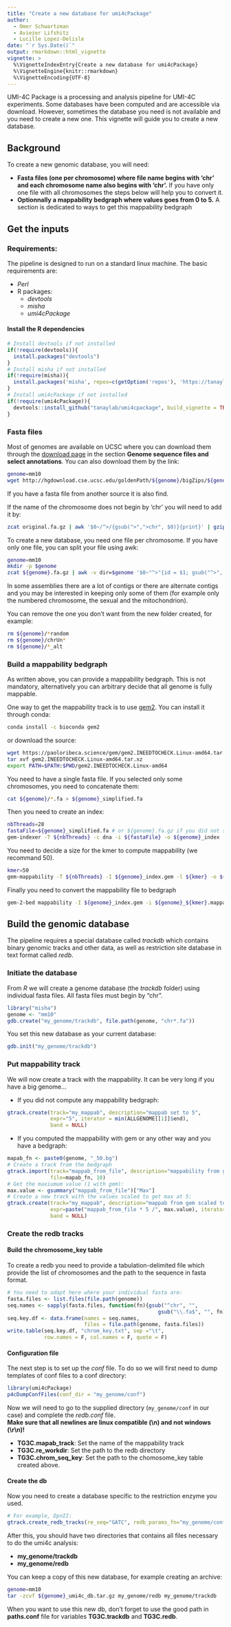 ```yaml
---
title: "Create a new database for umi4cPackage"
author: 
  - Omer Schwartzman
  - Aviezer Lifshitz
  - Lucille Lopez-Delisle
date: "`r Sys.Date()`"
output: rmarkdown::html_vignette
vignette: >
  %\VignetteIndexEntry{Create a new database for umi4cPackage}
  %\VignetteEngine{knitr::rmarkdown}
  %\VignetteEncoding{UTF-8}
---
```


UMI-4C Package is a processing and analysis pipeline for UMI-4C experiments. Some databases have been computed and are accessible via download. However, sometimes the database you need is not available and you need to create a new one. This vignette will guide you to create a new database.

## Background
To create a new genomic database, you will need:

- __Fasta files (one per chromosome) where file name begins with 'chr' and each chromosome name also begins with 'chr'.__
If you have only one file with all chromosomes the steps below will help you to convert it.
- __Optionnally a mappability bedgraph where values goes from 0 to 5.__
A section is dedicated to ways to get this mappability bedgraph

## Get the inputs
### Requirements:
The pipeline is designed to run on a standard linux machine. The basic requirements are: 

- _Perl_
- R packages:
    * _devtools_
    * _misha_
    * _umi4cPackage_

#### Install the R dependencies
```r
# Install devtools if not installed
if(!require(devtools)){
  install.packages("devtools")
}
# Install misha if not installed
if(!require(misha)){
  install.packages('misha', repos=c(getOption('repos'), 'https://tanaylab.github.io/repo'))
}
# Install umi4cPackage if not installed
if(!require(umi4cPackage)){
  devtools::install_github("tanaylab/umi4cpackage", build_vignette = TRUE)
}
```

### Fasta files
Most of genomes are available on UCSC where you can download them through the [download page](http://hgdownload.cse.ucsc.edu/downloads.html) in the section __Genome sequence files and select annotations__. You can also download them by the link:

```bash
genome=mm10
wget http://hgdownload.cse.ucsc.edu/goldenPath/${genome}/bigZips/${genome}.fa.gz
```

If you have a fasta file from another source it is also find.

If the name of the chromosome does not begin by 'chr' you will need to add it by:

```bash
zcat original.fa.gz | awk '$0~/^>/{gsub(">",">chr", $0)}{print}' | gzip > ${genome}.fa.gz
```

To create a new database, you need one file per chromosome. If you have only one file, you can split your file using awk:

```bash
genome=mm10
mkdir -p $genome
zcat ${genome}.fa.gz | awk -v dir=$genome '$0~"^>"{id = $1; gsub("^>", "", id)}{print >> dir"/"id".fa"}'
```

In some assemblies there are a lot of contigs or there are alternate contigs and you may be interested in keeping only some of them (for example only the numbered chromosome, the sexual and the mitochondrion).

You can remove the one you don't want from the new folder created, for example:
```bash
rm ${genome}/*random
rm ${genome}/chrUn*
rm ${genome}/*_alt
```

### Build a mappability bedgraph
As written above, you can provide a mappability bedgraph. This is not mandatory, alternatively you can arbitrary decide that all genome is fully mappable.

One way to get the mappability track is to use [gem2](Link to the home page). You can install it through conda:
```bash
conda install -c bioconda gem2
```
or download the source:
```bash
wget https://paoloribeca.science/gem/gem2.INEEDTOCHECK.Linux-amd64.tar.xz
tar xvf gem2.INEEDTOCHECK.Linux-amd64.tar.xz
export PATH=$PATH:$PWD/gem2.INEEDTOCHECK.Linux-amd64
```

You need to have a single fasta file. If you selected only some chromosomes, you need to concatenate them:
```bash
cat ${genome}/*.fa > ${genome}_simplified.fa
```

Then you need to create an index:
```bash
nbThreads=28
fastaFile=${genome}_simplified.fa # or ${genome}.fa.gz if you did not select chromosomes
gem-indexer -T ${nbThreads} -c dna -i ${fastaFile} -o ${genome}_index
```

You need to decide a size for the kmer to compute mappability (we recommand 50).
```bash
kmer=50
gem-mappability -T ${nbThreads} -I ${genome}_index.gem -l ${kmer} -o ${genome}_${kmer}
```

Finally you need to convert the mappability file to bedgraph
```bash
gem-2-bed mappability -I ${genome}_index.gem -i ${genome}_${kmer}.mappability -o ${genome}_${kmer}
```

## Build the genomic database
The pipeline requires a special database called _trackdb_ which contains binary genomic tracks and other data, as well as restriction site database in text format called _redb_.  

### Initiate the database
From _R_ we will create a genome database (the _trackdb_ folder) using individual fasta files. All fasta files must begin by "chr".
```r
library("misha")
genome <- "mm10"
gdb.create("my_genome/trackdb", file.path(genome, "chr*.fa"))
```

You set this new database as your current database:
```r
gdb.init("my_genome/trackdb")
```

### Put mappability track
We will now create a track with the mappability. It can be very long if you have a big genome...

- If you did not compute any mappability bedgraph:
```r
gtrack.create(track="my_mappab", description="mappab set to 5",
              expr="5", iterator = min(ALLGENOME[[1]]$end),
              band = NULL)
```

- If you computed the mappability with gem or any other way and you have a bedgraph:
```r
mapab_fn <- paste0(genome, "_50.bg")
# Create a track from the bedgraph
gtrack.import(track="mappab_from_file", description="mappability from gem",
              file=mapab_fn, 10)
# Get the maxiumum value (1 with gem):
max.value <- gsummary("mappab_from_file")["Max"]
# Create a new track with the values scaled to get max at 5:
gtrack.create(track="my_mappab", description="mappab from gem scaled to 5",
              expr=paste("mappab_from_file * 5 /", max.value), iterator = 10,
              band = NULL)

```

### Create the redb tracks

#### Build the chromosome_key table

To create a redb you need to provide a tabulation-delimited file which provide the list of chromosomes and the path to the sequence in fasta format.
```r
# You need to adapt here where your individual fasta are:
fasta.files <- list.files(file.path(genome))
seq.names <- sapply(fasta.files, function(fn){gsub("^chr", "", 
                                                 gsub("\\.fa$", "", fn))})
seq.key.df <- data.frame(names = seq.names,
                         files = file.path(genome, fasta.files))
write.table(seq.key.df, "chrom_key.txt", sep ="\t",
            row.names = F, col.names = F, quote = F)
```


#### Configuration file

The next step is to set up the _conf_ file. To do so we will first need to dump templates of conf files to a conf directory:
```r
library(umi4cPackage)
p4cDumpConfFiles(conf_dir = "my_genome/conf")
```

Now we will need to go to the supplied directory (`my_genome/conf` in our case) and complete the _redb.conf_ file.  
__Make sure that all newlines are linux compatible (\\n) and not windows (\\r\\n)!__  

- __TG3C.mapab_track__: Set the name of the mappability track
- __TG3C.re_workdir__: Set the path to the redb directory
- __TG3C.chrom_seq_key__: Set the path to the chomosome_key table created above.

#### Create the db

Now you need to create a database specific to the restriction enzyme you used.
```r
# For example, DpnII:
gtrack.create_redb_tracks(re_seq="GATC", redb_params_fn="my_genome/conf/redb.conf")
```

After this, you should have two directories that contains all files necessary to do the umi4c analysis:  

- __my_genome/trackdb__  
- __my_genome/redb__

You can keep a copy of this new database, for example creating an archive:
```bash
genome=mm10
tar -zcvf ${genome}_umi4c_db.tar.gz my_genome/redb my_genome/trackdb
```

When you want to use this new db, don't forget to use the good path in __paths.conf__ file for variables __TG3C.trackdb__ and __TG3C.redb__.
